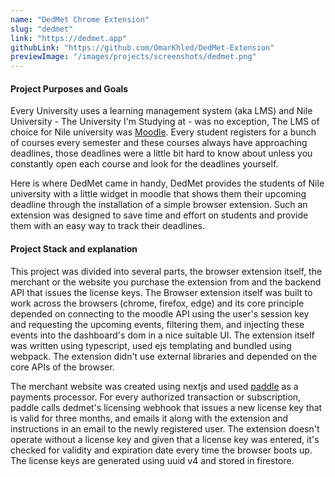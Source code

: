 ```yaml
---
name: "DedMet Chrome Extension"
slug: "dedmet"
link: "https://dedmet.app"
githubLink: "https://github.com/OmarKhled/DedMet-Extension"
previewImage: "/images/projects/screenshots/dedmet.png"
---
```


#### Project Purposes and Goals

Every University uses a learning management system (aka LMS) and Nile University - The University I'm Studying at - was no exception, The LMS of choice for Nile university was [Moodle](https://moodle.org). Every student registers for a bunch of courses every semester and these courses always have approaching deadlines, those deadlines were a little bit hard to know about unless you constantly open each course and look for the deadlines yourself.

Here is where DedMet came in handy, DedMet provides the students of Nile university with a little widget in moodle that shows them their upcoming deadline through the installation of a simple browser extension. Such an extension was designed to save time and effort on students and provide them with an easy way to track their deadlines.

<picture>
  <source srcSet="/images/projects/dedmet-widget.webp" type="image/webp" />
  <ImageFrame src="/images/projects/screenshots/dedmet-widget.jpg" caption="The DedMet Widget" />
</picture>

#### Project Stack and explanation

This project was divided into several parts, the browser extension itself, the merchant or the website you purchase the extension from and the backend API that issues the license keys. The Browser extension itself was built to work across the browsers (chrome, firefox, edge) and its core principle depended on connecting to the moodle API using the user's session key and requesting the upcoming events, filtering them, and injecting these events into the dashboard's dom in a nice suitable UI. The extension itself was written using typescript, used ejs templating and bundled using webpack. The extension didn't use external libraries and depended on the core APIs of the browser.

The merchant website was created using nextjs and used [paddle](https://paddle.com) as a payments processor. For every authorized transaction or subscription, paddle calls dedmet's licensing webhook that issues a new license key that is valid for three months, and emails it along with the extension and instructions in an email to the newly registered user. The extension doesn't operate without a license key and given that a license key was entered, it's checked for validity and expiration date every time the browser boots up. The license keys are generated using uuid v4 and stored in firestore.